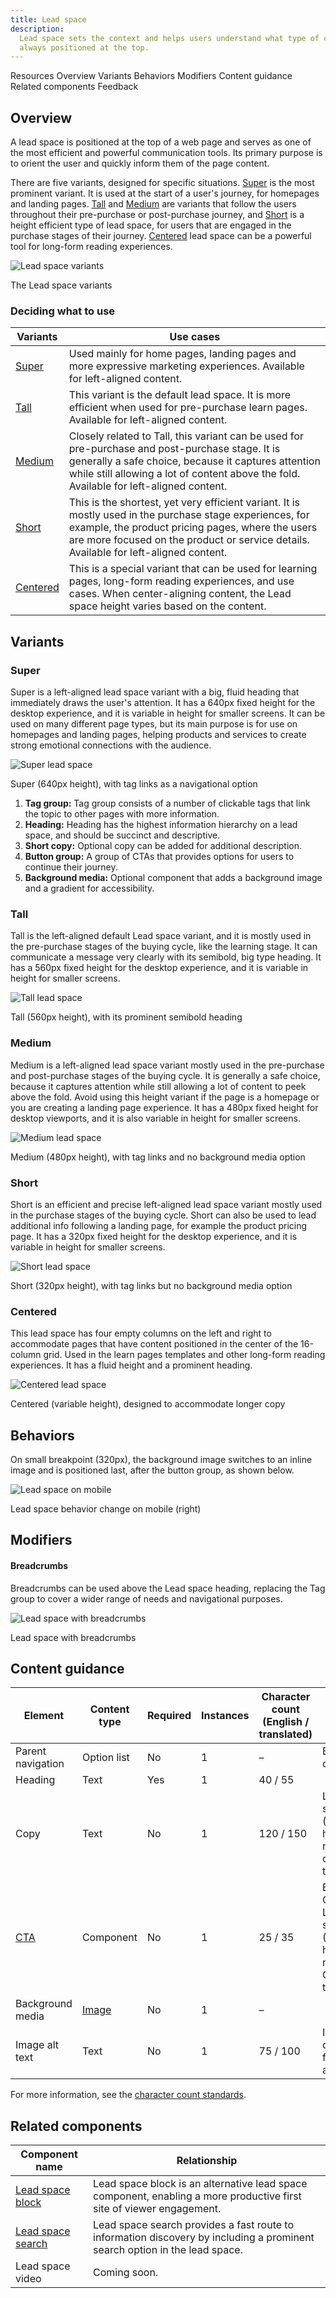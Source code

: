 ```yaml
---
title: Lead space
description:
  Lead space sets the context and helps users understand what type of content they are going to find on the page. It is
  always positioned at the top.
---
```



<ComponentDescription name="Lead space" type="layout" />

<AnchorLinks>

<AnchorLink>Resources</AnchorLink>
<AnchorLink>Overview</AnchorLink>
<AnchorLink>Variants</AnchorLink>
<AnchorLink>Behaviors</AnchorLink>
<AnchorLink>Modifiers</AnchorLink>
<AnchorLink>Content guidance</AnchorLink>
<AnchorLink>Related components</AnchorLink>
<AnchorLink>Feedback</AnchorLink>

</AnchorLinks>

<ResourceLinks name="Lead space" type="layout" />

## Overview

A lead space is positioned at the top of a web page and serves as one of the most efficient and powerful communication
tools. Its primary purpose is to orient the user and quickly inform them of the page content.

There are five variants, designed for specific situations. [Super](#super) is the most prominent variant. It is used at
the start of a user's journey, for homepages and landing pages. [Tall](#tall) and [Medium](#medium) are variants that
follow the users throughout their pre-purchase or post-purchase journey, and [Short](#short) is a height efficient type
of lead space, for users that are engaged in the purchase stages of their journey. [Centered](#centered) lead space can
be a powerful tool for long-form reading experiences.

<Row>

<Column colMd={4} colLg={8}>

![Lead space variants](../../images/component/lead-space/component--lead-space--variants.gif)

<Caption>The Lead space variants</Caption>

</Column>

</Row>

### Deciding what to use

| Variants              | Use cases                                                                                                                                                                                                          |
| --------------------- | ------------------------------------------------------------------------------------------------------------------------------------------------------------------------------------------------------------------ |
| [Super](#super)       | Used mainly for home pages, landing pages and more expressive marketing experiences. Available for left-aligned content.                                                                                                                                |
| [Tall](#tall)         | This variant is the default lead space. It is more efficient when used for pre-purchase learn pages. Available for left-aligned content.                                                                                                       |
| [Medium](#medium)     | Closely related to Tall, this variant can be used for pre-purchase and post-purchase stage. It is generally a safe choice, because it captures attention while still allowing a lot of content above the fold. Available for left-aligned content.   |
| [Short](#short)       | This is the shortest, yet very efficient variant. It is mostly used in the purchase stage experiences, for example, the product pricing pages, where the users are more focused on the product or service details. Available for left-aligned content. |
| [Centered](#centered) | This is a special variant that can be used for learning pages, long-form reading experiences, and use cases. When center-aligning content, the Lead space height varies based on the content.                                                                          |

## Variants

### Super

Super is a left-aligned lead space variant with a big, fluid heading that immediately draws the user's attention. It has
a 640px fixed height for the desktop experience, and it is variable in height for smaller screens. It can be used on
many different page types, but its main purpose is for use on homepages and landing pages, helping products and services
to create strong emotional connections with the audience.

![Super lead space](../../images/component/lead-space/component--lead-space--super.jpg)

<Caption>Super (640px height), with tag links as a navigational option</Caption>

1. **Tag group:** Tag group consists of a number of clickable tags that link the topic to other pages with more
   information.
1. **Heading:** Heading has the highest information hierarchy on a lead space, and should be succinct and descriptive.
1. **Short copy:** Optional copy can be added for additional description.
1. **Button group:** A group of CTAs that provides options for users to continue their journey.
1. **Background media:** Optional component that adds a background image and a gradient for accessibility.

### Tall

Tall is the left-aligned default Lead space variant, and it is mostly used in the pre-purchase stages of the buying
cycle, like the learning stage. It can communicate a message very clearly with its semibold, big type heading. It has a
560px fixed height for the desktop experience, and it is variable in height for smaller screens.

![Tall lead space](../../images/component/lead-space/component--lead-space--tall.jpg)

<Caption>Tall (560px height), with its prominent semibold heading</Caption>

### Medium

Medium is a left-aligned lead space variant mostly used in the pre-purchase and post-purchase stages of the buying
cycle. It is generally a safe choice, because it captures attention while still allowing a lot of content to peek above
the fold. Avoid using this height variant if the page is a homepage or you are creating a landing page experience. It
has a 480px fixed height for desktop viewports, and it is also variable in height for smaller screens.

![Medium lead space](../../images/component/lead-space/component--lead-space--medium.jpg)

<Caption>Medium (480px height), with tag links and no background media option</Caption>

### Short

Short is an efficient and precise left-aligned lead space variant mostly used in the purchase stages of the buying
cycle. Short can also be used to lead additional info following a landing page, for example the product pricing page. It
has a 320px fixed height for the desktop experience, and it is variable in height for smaller screens.

![Short lead space](../../images/component/lead-space/component--lead-space--short.jpg)

<Caption>Short (320px height), with tag links but no background media option</Caption>

### Centered

This lead space has four empty columns on the left and right to accommodate pages that have content positioned in the
center of the 16-column grid. Used in the learn pages templates and other long-form reading experiences. It has a fluid
height and a prominent heading.

![Centered lead space](../../images/component/lead-space/component--lead-space--centered.jpg)

<Caption>Centered (variable height), designed to accommodate longer copy</Caption>

## Behaviors

On small breakpoint (320px), the background image switches to an inline image and is positioned last, after the button
group, as shown below.

![Lead space on mobile](../../images/component/lead-space/component--lead-space--super--behaviors.jpg)

<Caption>Lead space behavior change on mobile (right)</Caption>

## Modifiers

#### Breadcrumbs

Breadcrumbs can be used above the Lead space heading, replacing the Tag group to cover a wider range of needs and
navigational purposes.

![Lead space with breadcrumbs](../../images/component/lead-space/component--lead-space--super--modifiers.jpg)

<Caption>Lead space with breadcrumbs</Caption>

## Content guidance

| Element           | Content type                                                     | Required | Instances | Character count <br/>(English / translated) | Notes                                                                                   |
| ----------------- | ---------------------------------------------------------------- | -------- | --------- | ------------------------------------------- | --------------------------------------------------------------------------------------- |
| Parent navigation | Option list                                                      | No       | 1         | –                                           | Breadcrumbs or Tag group.                                                                |
| Heading           | Text                                                             | Yes      | 1         | 40 / 55                                     |                                                                                         |
| Copy              | Text                                                             | No       | 1         | 120 / 150                                   | Lead space short variant (320px height) does not allow copy under the heading.           |
| [CTA](https://www.ibm.com/standards/carbon/components/cta/#button)      | Component                                                        | No       | 1         | 25 / 35                                     | Button style CTA only. Lead space short variant (320px height) does not allow a CTA under the heading. |
| Background media  | [Image](https://www.ibm.com/standards/carbon/components/images/) | No       | 1         | –                                           |                                                                                         |
| Image alt text    | Text                                                             | No       | 1         | 75 / 100                                    | Image description for accessibility.                                                     |

For more information, see the
[character count standards](https://www.ibm.com/standards/carbon/guidelines/content#character-count-standards).

## Related components

| Component name                                                                         | Relationship                                                                                                               |
| -------------------------------------------------------------------------------------- | -------------------------------------------------------------------------------------------------------------------------- |
| [Lead space block](https://www.ibm.com/standards/carbon/components/lead-space-block)   | Lead space block is an alternative lead space component, enabling a more productive first site of viewer engagement.       |
| [Lead space search](https://www.ibm.com/standards/carbon/components/lead-space-search) | Lead space search provides a fast route to information discovery by including a prominent search option in the lead space. |
| Lead space video                                                                       | Coming soon.                                                                                                               |

<ComponentFooter name="Lead space" type="layout" />
